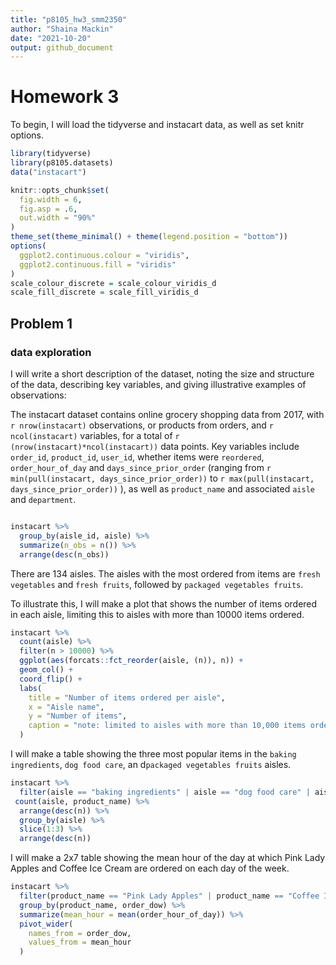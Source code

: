 ```yaml
---
title: "p8105_hw3_smm2350"
author: "Shaina Mackin" 
date: "2021-10-20"
output: github_document
---
```


# Homework 3

To begin, I will load the tidyverse and instacart data, as well as set knitr options.

```r
library(tidyverse)
library(p8105.datasets)
data("instacart")

knitr::opts_chunk$set(
  fig.width = 6,
  fig.asp = .6,
  out.width = "90%"
)
theme_set(theme_minimal() + theme(legend.position = "bottom"))
options(
  ggplot2.continuous.colour = "viridis",
  ggplot2.continuous.fill = "viridis"
)
scale_colour_discrete = scale_colour_viridis_d
scale_fill_discrete = scale_fill_viridis_d
```

## Problem 1

### data exploration

I will write a short description of the dataset, noting the size and structure of the data, describing key variables, and giving illustrative examples of observations:

The instacart dataset contains online grocery shopping data from 2017, with `r nrow(instacart)` observations, or products from orders, and `r ncol(instacart)` variables, for a total of `r (nrow(instacart)*ncol(instacart))` data points. Key variables include `order_id`, `product_id`, `user_id`, whether items were `reordered`, `order_hour_of_day` and `days_since_prior_order` (ranging from `r min(pull(instacart, days_since_prior_order))` to `r max(pull(instacart, days_since_prior_order))` ), as well as `product_name` and associated `aisle` and `department`.

```r

```


```r
instacart %>%
  group_by(aisle_id, aisle) %>%
  summarize(n_obs = n()) %>%
  arrange(desc(n_obs)) 
```

There are 134 aisles. The aisles with the most ordered from items are `fresh vegetables` and `fresh fruits`, followed by `packaged vegetables fruits`. 

To illustrate this, I will make a plot that shows the number of items ordered in each aisle, limiting this to aisles with more than 10000 items ordered.

```r
instacart %>%
  count(aisle) %>%
  filter(n > 10000) %>%
  ggplot(aes(forcats::fct_reorder(aisle, (n)), n)) +
  geom_col() +
  coord_flip() +
  labs(
    title = "Number of items ordered per aisle",
    x = "Aisle name",
    y = "Number of items",
    caption = "note: limited to aisles with more than 10,000 items ordered"
  )
```

I will make a table showing the three most popular items in the `baking ingredients`, `dog food care`, an d`packaged vegetables fruits` aisles. 

```r
instacart %>%
  filter(aisle == "baking ingredients" | aisle == "dog food care" | aisle == "packaged vegetables fruits") %>%
 count(aisle, product_name) %>%
  arrange(desc(n)) %>%
  group_by(aisle) %>%
  slice(1:3) %>%
  arrange(desc(n))
```

I will make a 2x7 table showing the mean hour of the day at which Pink Lady Apples and Coffee Ice Cream are ordered on each day of the week. 

```r
instacart %>%
  filter(product_name == "Pink Lady Apples" | product_name == "Coffee Ice Cream") %>%
  group_by(product_name, order_dow) %>%
  summarize(mean_hour = mean(order_hour_of_day)) %>%
  pivot_wider(
    names_from = order_dow,
    values_from = mean_hour
  )
  
```

